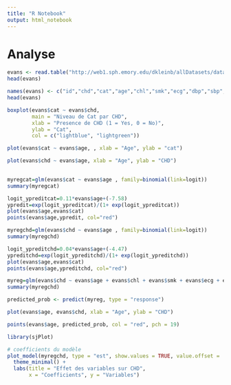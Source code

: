 ```yaml
---
title: "R Notebook"
output: html_notebook
---
```


# Analyse

```r

evans <- read.table("http://web1.sph.emory.edu/dkleinb/allDatasets/datasets/evans.dat")
head(evans)


```

```r

names(evans) <- c("id","chd","cat","age","chl","smk","ecg","dbp","sbp","hpt","ch","cc")
head(evans) 


```

```r

boxplot(evans$cat ~ evans$chd, 
        main = "Niveau de Cat par CHD",
        xlab = "Presence de CHD (1 = Yes, 0 = No)",
        ylab = "Cat",
        col = c("lightblue", "lightgreen"))

```

```r

plot(evans$cat ~ evans$age, , xlab = "Age", ylab = "cat")      

```

```r
plot(evans$chd ~ evans$age, xlab = "Age", ylab = "CHD")     
  
```

```r
myregcat=glm(evans$cat ~ evans$age , family=binomial(link=logit))
summary(myregcat)
```

```r

logit_ypreditcat=0.11*evans$age+(-7.58)
ypredit=exp(logit_ypreditcat)/(1+ exp(logit_ypreditcat)) 
plot(evans$age,evans$cat)
points(evans$age,ypredit, col="red")
```

```r
myregchd=glm(evans$chd ~ evans$age , family=binomial(link=logit))
summary(myregchd)
```

```r
logit_ypreditchd=0.04*evans$age+(-4.47)
ypreditchd=exp(logit_ypreditchd)/(1+ exp(logit_ypreditchd)) 
plot(evans$age,evans$cat)
points(evans$age,ypreditchd, col="red")
```

```r
myreg=glm(evans$chd ~ evans$age + evans$chl + evans$smk + evans$ecg + evans$hpt , family=binomial(link=logit))
summary(myregchd)
```

```r

predicted_prob <- predict(myreg, type = "response")

plot(evans$age, evans$chd, xlab = "Age", ylab = "CHD")

points(evans$age, predicted_prob, col = "red", pch = 19)
```

```r
library(sjPlot)

# coefficients du modèle
plot_model(myregchd, type = "est", show.values = TRUE, value.offset = .3) +
  theme_minimal() +
  labs(title = "Effet des variables sur CHD",
       x = "Coefficients", y = "Variables")

```
